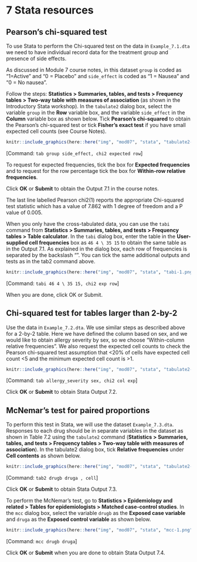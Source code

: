 # **7** Stata resources {-}

## Pearson’s chi-squared test
To use Stata to perform the Chi-squared test on the data in `Example_7.1.dta` we need to have individual record data for the treatment group and presence of side effects. 

As discussed in Module 7 course notes, in this dataset `group` is coded as “1=Active” and “0 = Placebo” and `side_effect` is coded as “1 = Nausea” and “0 = No nausea”.

Follow the steps: **Statistics > Summaries, tables, and tests > Frequency tables > Two-way table with measures of association** (as shown in the Introductory Stata workshop). In the `tabulate2` dialog box, select the variable `group` in the **Row** variable box, and the variable `side_effect` in the **Column** variable box as shown below. Tick **Pearson’s chi-squared** to obtain the Pearson’s chi-squared test or tick **Fisher’s exact test** if you have small expected cell counts (see Course Notes).

```r
knitr::include_graphics(here::here("img", "mod07", "stata", "tabulate2-1.png"))
```

[Command: `tab group side_effect, chi2 expected row`]

To request for expected frequencies, tick the box for **Expected frequencies** and to request for the row percentage tick the box for **Within-row relative frequencies**.

Click **OK** or **Submit** to obtain the Output 7.1 in the course notes.

The last line labelled Pearson chi2(1) reports the appropriate Chi-squared test statistic which has a value of 7.862 with 1 degree of freedom and a P value of 0.005.

When you only have the cross-tabulated data, you can use the `tabi` command from **Statistics > Summaries, tables, and tests > Frequency tables > Table calculator**. In the `tabi` dialog box, enter the table in the **User-supplied cell frequencies** box as `46 4 \ 35 15` to obtain the same table as in the Output 7.1. As explained in the dialog box, each row of frequencies is separated by the backslash “\”. You can tick the same additional outputs and tests as in the tab2 command above.

```r
knitr::include_graphics(here::here("img", "mod07", "stata", "tabi-1.png"))
```

[Command: `tabi 46 4 \ 35 15, chi2 exp row`]

When you are done, click OK or Submit.

## Chi-squared test for tables larger than 2-by-2
Use the data in `Example_7.2.dta`. We use similar steps as described above for a 2-by-2 table. Here we have defined the column based on sex, and we would like to obtain allergy severity by sex, so we choose "Within-column relative frequencies". We also request the expected cell counts to check the Pearson chi-squared test assumption that <20% of cells have expected cell count <5 and the minimum expected cell count is >1.

```r
knitr::include_graphics(here::here("img", "mod07", "stata", "tabulate2-2.png"))
```

[Command: `tab allergy_severity sex, chi2 col exp`]

Click **OK** or **Submit** to obtain Stata Output 7.2.

## McNemar’s test for paired proportions

To perform this test in Stata, we will use the dataset `Example_7.3.dta`. Responses to each drug should be in separate variables in the dataset as shown in Table 7.2 using the `tabulate2` command (**Statistics > Summaries, tables, and tests > Frequency tables > Two-way table with measures of association**). In the tabulate2 dialog box, tick **Relative frequencies** under **Cell contents** as shown below.

```r
knitr::include_graphics(here::here("img", "mod07", "stata", "tabulate2-3.png"))
```

[Command: `tab2 drugb druga , cell`]

Click **OK** or **Submit** to obtain Stata Output 7.3.

To perform the McNemar’s test, go to **Statistics > Epidemiology and related > Tables for epidemiologists > Matched case-control studies**. In the `mcc` dialog box, select the variable `drugb` as the **Exposed case variable** and `druga` as the **Exposed control variable** as shown below.

```r
knitr::include_graphics(here::here("img", "mod07", "stata", "mcc-1.png"))
```

[Command: `mcc drugb druga`]
 
Click **OK** or **Submit** when you are done to obtain Stata Output 7.4.
